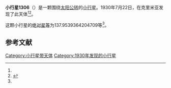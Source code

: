 {{Infobox planet
| bgcolour = #FFFFC0
| name = 1306 Scythia
| symbol = 
| image = 
| caption = 
| discovery = yes
| discovery_ref = 
| discoverer = {{link-en|格里·尼明|Grigory Neujmin}}
| discovery_site = [[克里米亚|克里米亚]] 
| discovered = 1930年7月22日
| designations = yes
| mp_name = 
| named_after = 
| alt_names = 1930 OB/ 1933 DN / 1935 OA / 1951 JB / 1956 EM1 / 1957 KQ
| mp_category = [[主带小行星|主带小行星]]
| orbit_ref = <ref name="a">[http://ssd.jpl.nasa.gov/sbdb.cgi?sstr=1306 1306 Scythia] {{Wayback|url=http://ssd.jpl.nasa.gov/sbdb.cgi?sstr=1306 |date=20210721135217 }}，小行星數據庫瀏覽器（JPL Small-Body Database Browser）－[[美国国家航空航天局|美国国家航空航天局]]喷气推进实验室</ref>
| epoch = 2456400.5 (2013年4月18日更新)
| aphelion = {{convert|3.444883836131662|AU|km|3|abbr=on|lk=out}}
| perihelion = {{convert|2.848377949667805|AU|km|3|abbr=on}}
| semimajor = {{convert|3.146630892899733|AU|km|3|abbr=on}}
| eccentricity = 0.094784852
| period = 2038.764816 [[日|日]]<br />5.58[[儒略年|儒略年]]
| avg_speed = 
| inclination = 14.93942762014569
| asc_node = 274.3803587674792
| mean_anomaly = 
| arg_peri = 137.9539364204709
| satellites = 
| physical_characteristics = yes
| dimensions = 
| mass = 
| density = 
| surface_grav = 
| escape_velocity = 
| sidereal_day = 
| axial_tilt = 
| pole_ecliptic_lat = 
| pole_ecliptic_lon = 
| albedo = 
| temperatures= 
| temp_name1 = 
| mean_temp_1 = 
| max_temp_1 = 
| temp_name2 = 
| max_temp_2 = 
| spectral_type = 
| abs_magnitude = 137.9539364204709
}}

'''小行星1306'''（{{lang-en|1306 Scythia}}）是一颗围绕[[太阳|太阳]][[公转|公转]]的[[小行星|小行星]]。1930年7月22日，{{link-en|格里·尼明|Grigory Neujmin}}在克里米亚发现了此天体<ref name="a" /><ref>{{cite news|title=小行星列表|url=http://cfa-www.harvard.edu/iau/lists/NumberedMPs.txt|accessdate=2013-07-08|newspaper=哈佛大学|archive-date=2008-05-17|archive-url=https://web.archive.org/web/20080517010638/http://cfa-www.harvard.edu/iau/lists/NumberedMPs.txt|dead-url=no}}</ref>。

这颗小行星的[[绝对星等|绝对星等]]为137.9539364204709等<ref name="a" />。

==参考文献==
{{reflist}}
{{Minor Planet Number|[[小行星1305|小行星1305]]|[[小行星1307|小行星1307]]}}

{{小天体}}

[[Category:小行星带天体|Category:小行星带天体]]
[[Category:1930年发现的小行星|Category:1930年发现的小行星]]

{{asteroid-stub}}